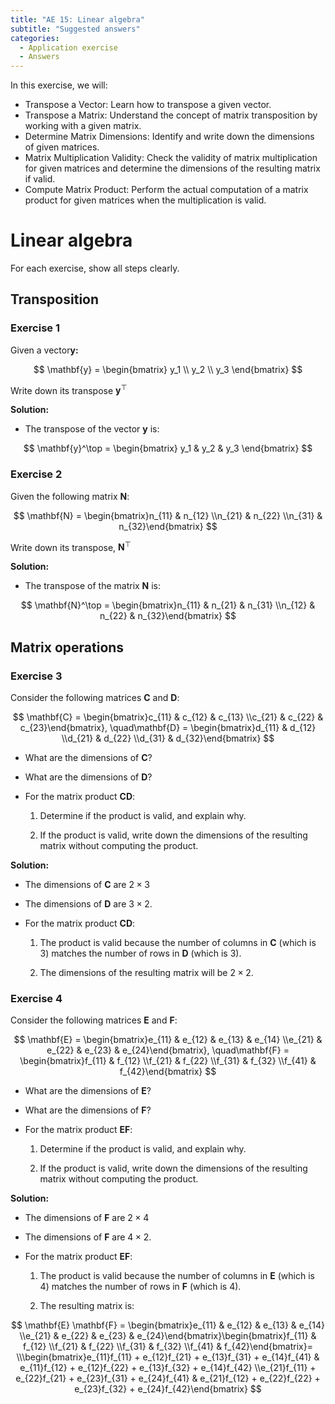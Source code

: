 ```yaml
---
title: "AE 15: Linear algebra"
subtitle: "Suggested answers"
categories: 
  - Application exercise
  - Answers
---
```


In this exercise, we will:

-   Transpose a Vector: Learn how to transpose a given vector.
-   Transpose a Matrix: Understand the concept of matrix transposition by working with a given matrix.
-   Determine Matrix Dimensions: Identify and write down the dimensions of given matrices.
-   Matrix Multiplication Validity: Check the validity of matrix multiplication for given matrices and determine the dimensions of the resulting matrix if valid.
-   Compute Matrix Product: Perform the actual computation of a matrix product for given matrices when the multiplication is valid.

# Linear algebra

For each exercise, show all steps clearly.

## Transposition

### Exercise 1

Given a vector$\mathbf{y}$**:**

$$
\mathbf{y} = \begin{bmatrix} y_1 \\ y_2 \\ y_3 \end{bmatrix}
$$

Write down its transpose $\mathbf{y}^\top$

**Solution:**

-   The transpose of the vector $\mathbf{y}$ is:

$$
\mathbf{y}^\top = \begin{bmatrix} y_1 & y_2 & y_3 \end{bmatrix}
$$

### Exercise 2

Given the following matrix $\mathbf{N}$:

$$
\mathbf{N} = \begin{bmatrix}n_{11} & n_{12} \\n_{21} & n_{22} \\n_{31} & n_{32}\end{bmatrix}
$$

Write down its transpose, $\mathbf{N}^{\top}$

**Solution:**

-   The transpose of the matrix $\mathbf{N}$ is:

$$
\mathbf{N}^\top = \begin{bmatrix}n_{11} & n_{21} & n_{31} \\n_{12} & n_{22} & n_{32}\end{bmatrix}
$$

## Matrix operations

### Exercise 3

Consider the following matrices $\mathbf{C}$ and $\mathbf{D}$:

$$
\mathbf{C} = \begin{bmatrix}c_{11} & c_{12} & c_{13} \\c_{21} & c_{22} & c_{23}\end{bmatrix}, \quad\mathbf{D} = \begin{bmatrix}d_{11} & d_{12} \\d_{21} & d_{22} \\d_{31} & d_{32}\end{bmatrix}
$$

-   What are the dimensions of $\mathbf{C}$?

-   What are the dimensions of $\mathbf{D}$?

-   For the matrix product $\mathbf{C} \mathbf{D}$:

    1.  Determine if the product is valid, and explain why.

    2.  If the product is valid, write down the dimensions of the resulting matrix without computing the product.

**Solution:**

-   The dimensions of $\mathbf{C}$ are $2 \times 3$

-   The dimensions of $\mathbf{D}$ are $3 \times 2$.

-   For the matrix product $\mathbf{C} \mathbf{D}$:

    1.  The product is valid because the number of columns in $\mathbf{C}$ (which is 3) matches the number of rows in $\mathbf{D}$ (which is 3).

    2.  The dimensions of the resulting matrix will be $2 \times 2$.

### Exercise 4

Consider the following matrices $\mathbf{E}$ and $\mathbf{F}$:

$$
\mathbf{E} = \begin{bmatrix}e_{11} & e_{12} & e_{13} & e_{14} \\e_{21} & e_{22} & e_{23} & e_{24}\end{bmatrix}, \quad\mathbf{F} = \begin{bmatrix}f_{11} & f_{12} \\f_{21} & f_{22} \\f_{31} & f_{32} \\f_{41} & f_{42}\end{bmatrix}
$$

-   What are the dimensions of $\mathbf{E}$?

-   What are the dimensions of $\mathbf{F}$?

-   For the matrix product $\mathbf{E} \mathbf{F}$:

    1.  Determine if the product is valid, and explain why.

    2.  If the product is valid, write down the dimensions of the resulting matrix without computing the product.

**Solution:**

-   The dimensions of $\mathbf{F}$ are $2 \times 4$

-   The dimensions of $\mathbf{F}$ are $4 \times 2$.

-   For the matrix product $\mathbf{E} \mathbf{F}$:

    1.  The product is valid because the number of columns in $\mathbf{E}$ (which is 4) matches the number of rows in $\mathbf{F}$ (which is 4).

    2.  The resulting matrix is:

$$
\mathbf{E} \mathbf{F} = \begin{bmatrix}e_{11} & e_{12} & e_{13} & e_{14} \\e_{21} & e_{22} & e_{23} & e_{24}\end{bmatrix}\begin{bmatrix}f_{11} & f_{12} \\f_{21} & f_{22} \\f_{31} & f_{32} \\f_{41} & f_{42}\end{bmatrix}= \\\begin{bmatrix}e_{11}f_{11} + e_{12}f_{21} + e_{13}f_{31} + e_{14}f_{41} & e_{11}f_{12} + e_{12}f_{22} + e_{13}f_{32} + e_{14}f_{42} \\e_{21}f_{11} + e_{22}f_{21} + e_{23}f_{31} + e_{24}f_{41} & e_{21}f_{12} + e_{22}f_{22} + e_{23}f_{32} + e_{24}f_{42}\end{bmatrix}
$$
